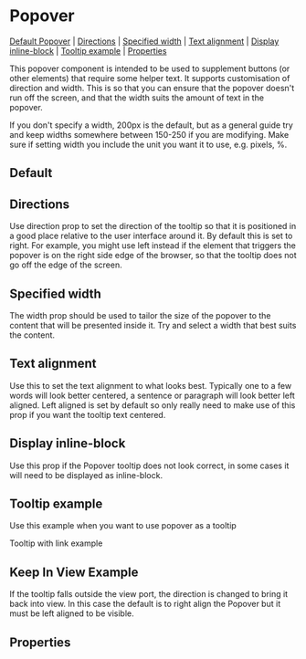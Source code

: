 
<Meta of={stories} />

# Popover

[Default Popover](#default-Popover) | [Directions](#directions) | [Specified width](#specified-width) | [Text alignment](#text-alignment) | [Display inline-block](#display-inline-block) | [Tooltip example](#tooltip-example) | [Properties](#properties)

This popover component is intended to be used to supplement buttons (or other elements) that require some helper text. It supports customisation of direction and width. This is so that you can ensure that the popover doesn't run off the screen, and that the width suits the amount of text in the popover.

If you don't specify a width, 200px is the default, but as a general guide try and keep widths somewhere between 150-250 if you are modifying. Make sure if setting width you include the unit you want it to use, e.g. pixels, %.

## Default

<Canvas>
  <Story id="components-popover--default-popover" />
</Canvas>

## Directions

Use direction prop to set the direction of the tooltip so that it is positioned in a good place relative to the user interface around it. By default this is set to right. For example, you might use left instead if the element that triggers the popover is on the right side edge of the browser, so that the tooltip does not go off the edge of the screen.

<Canvas>
  <Story id="components-popover--direction" />
</Canvas>

## Specified width

The width prop should be used to tailor the size of the popover to the content that will be presented inside it. Try and select a width that best suits the content.

<Canvas>
  <Story id="components-popover--specified-width" />
</Canvas>

## Text alignment

Use this to set the text alignment to what looks best. Typically one to a few words will look better centered, a sentence or paragraph will look better left aligned. Left aligned is set by default so only really need to make use of this prop if you want the tooltip text centered.

<Canvas>
  <Story id="components-popover--text-alignment" />
</Canvas>

## Display inline-block

Use this prop if the Popover tooltip does not look correct, in some cases it will need to be displayed as inline-block.

<Canvas>
  <Story id="components-popover--display-inline-block" />
</Canvas>

## Tooltip example

Use this example when you want to use popover as a tooltip

<Canvas>
  <Story id="components-popover--tooltip-example" />
</Canvas>

Tooltip with link example

<Canvas>
  <Story id="components-popover--tooltip-with-link-example" />
</Canvas>

## Keep In View Example

If the tooltip falls outside the view port, the direction is changed to bring it back into view. In this case the default is to right align the Popover but it must be left aligned to be visible.

<Canvas>
  <Story id="components-popover--keep-in-view-example" />
</Canvas>

## Properties

<Controls component={Popover} />
